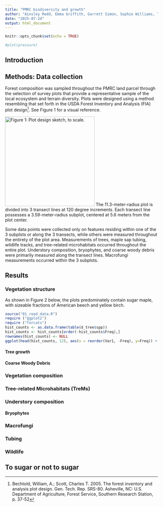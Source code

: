 ```yaml
---
title: "PMRC biodiversity and growth"
author: "Ainsley Redd, Emma Griffith, Garrett Simon, Sophie Williams, Teaghan McAllister, Tim Rademacher & Walt Regan-Loomis"
date: "2025-07-24"
output: html_document
---
```


```r
knitr::opts_chunk$set(echo = TRUE)
```

```r
#plot(pressure)
```

## Introduction <!-- Tim -->

## Methods: Data collection <!--  -->

Forest composition was sampled throughout the PMRC land parcel through the selection of survey plots that provide a representative sample of the local ecosystem and terrain diversity. Plots were designed using a method resembling that set forth in the USDA Forest Inventory and Analysis (FIA) plot design[^1]. See Figure 1 for a visual reference.

[^1]: Bechtold, William, A.; Scott, Charles T. 2005. The forest inventory and analysis plot design. Gen. Tech. Rep. SRS-80. Asheville, NC: U.S. Department of Agriculture, Forest Service, Southern Research Station, p. 37-52

![Figure 1: Plot design sketch, to scale.](images/plot_design_sketch.png){width="295"} The 11.3-meter-radius plot is divided into 3 transect lines at 120 degree increments. Each transect line possesses a 3.59-meter-radius subplot, centered at 5.6 meters from the plot center.

Some data points were collected only on features residing within one of the 3 subplots or along the 3 transects, while others were measured throughout the entirety of the plot area. Measurements of trees, maple sap tubing, wildlife tracks, and tree-related microhabitats occurred throughout the entire plot. Understory composition, bryophytes, and coarse woody debris were primarily measured along the transect lines. Macrofungi measurements occurred within the 3 subplots.

## Results

### Vegetation structure <!-- Garrett -->

As shown in Figure 2 below, the plots predominately contain sugar maple, with sizeable fractions of American beech and yellow birch.

```r
source("01_read_data.R")
require ("ggplot2")
require ("forcats")
hist_counts <- as.data.frame(table(d_tree$spp))
hist_counts <- hist_counts[order(-hist_counts$Freq),]
rownames(hist_counts) <- NULL
ggplot(head(hist_counts, 12), aes(x = reorder(Var1, -Freq), y=Freq)) + geom_bar(stat="identity") + labs(title="Fig 2. Top Tree Species", x="Species", y="Counts (across all plots)") + theme(axis.text.x = element_text(angle = 90, vjust = 0.5, hjust=1))
```

#### Tree growth <!-- Sophie -->

#### Coarse Woody Debris <!-- Teaghan -->

### Vegetation composition <!-- Teaghan -->

### Tree-related Microhabitats (TreMs) <!-- Teaghan -->

### Understory composition <!-- Walt -->

#### Bryophytes <!-- Walt -->

### Macrofungi <!-- Emma -->

### Tubing <!-- Naya -->

### Wildlife <!-- Naya -->

## To sugar or not to sugar <!-- Tim -->

